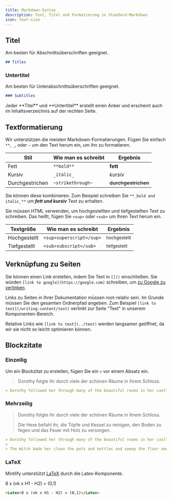```yaml
---
title: Markdown-Syntax
description: Text, Titel und Formatierung in Standard-Markdown
icon: text-size
---
```


## Titel

Am besten für Abschnittsüberschriften geeignet.

```md
## Titles
```

### Untertitel

Am besten für Unterabschnittsüberschriften geeignet.

```md
### Subtitles
```

<Tip>
  Jeder **Titel** und **Untertitel** erstellt einen Anker und erscheint auch im Inhaltsverzeichnis auf der rechten Seite.
</Tip>

## Textformatierung

Wir unterstützen die meisten Markdown-Formatierungen. Fügen Sie einfach `**`, `_`, oder `~` um den Text herum ein, um ihn zu formatieren.

| Stil            | Wie man es schreibt | Ergebnis            |
| --------------- | ------------------- | ------------------- |
| Fett            | `**bold**`          | **fett**            |
| Kursiv          | `_italic_`          | *kursiv*            |
| Durchgestrichen | `~strikethrough~`   | ~~durchgestrichen~~ |

Sie können diese kombinieren. Zum Beispiel schreiben Sie `**_bold and italic_**` um ***fett und kursiv*** Text zu erhalten.

Sie müssen HTML verwenden, um hochgestellten und tiefgestellten Text zu schreiben. Das heißt, fügen Sie `<sup>` oder `<sub>` um Ihren Text herum ein.

| Textgröße    | Wie man es schreibt      | Ergebnis                |
| ------------ | ------------------------ | ----------------------- |
| Hochgestellt | `<sup>superscript</sup>` | <sup>hochgestellt</sup> |
| Tiefgestellt | `<sub>subscript</sub>`   | <sub>tiefgestellt</sub> |

## Verknüpfung zu Seiten

Sie können einen Link erstellen, indem Sie Text in `[]()` einschließen. Sie würden `[link to google](https://google.com)` schreiben, um [zu Google zu verlinken](https://google.com).

Links zu Seiten in Ihrer Dokumentation müssen root-relativ sein. Im Grunde müssen Sie den gesamten Ordnerpfad angeben. Zum Beispiel `[link to text](/writing-content/text)` verlinkt zur Seite "Text" in unserem Komponenten-Bereich.

Relative Links wie `[link to text](../text)` werden langsamer geöffnet, da wir sie nicht so leicht optimieren können.

## Blockzitate

### Einzeilig

Um ein Blockzitat zu erstellen, fügen Sie ein `>` vor einem Absatz ein.

> Dorothy folgte ihr durch viele der schönen Räume in ihrem Schloss.

```md
> Dorothy followed her through many of the beautiful rooms in her castle.
```

### Mehrzeilig

> Dorothy folgte ihr durch viele der schönen Räume in ihrem Schloss.
>
> Die Hexe befahl ihr, die Töpfe und Kessel zu reinigen, den Boden zu fegen und das Feuer mit Holz zu versorgen.

```md
> Dorothy followed her through many of the beautiful rooms in her castle.
>
> The Witch bade her clean the pots and kettles and sweep the floor and keep the fire fed with wood.
```

### LaTeX

Mintlify unterstützt [LaTeX](https://www.latex-project.org) durch die Latex-Komponente.

<Latex>8 x (vk x H1 - H2) = (0,1)</Latex>

```md
<Latex>8 x (vk x H1 - H2) = (0,1)</Latex>
```

